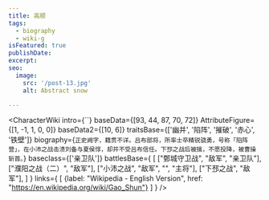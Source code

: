 ```yaml
---
title: 高顺
tags:
  - biography
  - wiki-g
isFeatured: true
publishDate:
excerpt:
seo:
  image:
    src: '/post-13.jpg'
    alt: Abstract snow

---
```



<CharacterWiki
  intro={``}
  baseData={[93, 44, 87, 70, 72]}
  AttributeFigure={[1, -1, 1, 0, 0]}
  baseData2={[10, 6]}
  traitsBase={['幽并', '陷阵', '摧破', '赤心', '铁壁']}
  biography={`正史阙字，籍贯不详。吕布部将，所率士卒精锐骁勇，号称「陷阵营」，在小沛之战击溃刘备与夏侯惇，却并不受吕布信任。下邳之战后被擒，不愿投降，被曹操斩首。`}
  baseclass={['亲卫队']}
  battlesBase={
    [
      ["鄄城守卫战", "敌军", "亲卫队"],
      ["濮阳之战（二）", "敌军"],
      ["小沛之战", "敌军", "", "主将"],
      ["下邳之战", "敌军"],
    ]
  }
  links={
    [
      {label: "Wikipedia - English Version", href: "https://en.wikipedia.org/wiki/Gao_Shun"}
    ]
  }
/>